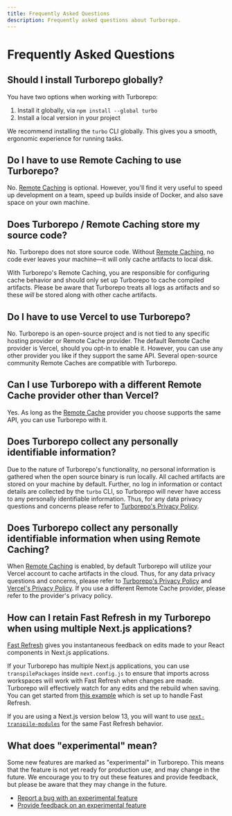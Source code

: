 ```yaml
---
title: Frequently Asked Questions
description: Frequently asked questions about Turborepo.
---
```



# Frequently Asked Questions

## Should I install Turborepo globally?

You have two options when working with Turborepo:

1. Install it globally, via `npm install --global turbo`
2. Install a local version in your project

We recommend installing the `turbo` CLI globally. This gives you a smooth, ergonomic experience for running tasks.

## Do I have to use Remote Caching to use Turborepo?

No. [Remote Caching](/repo/docs/core-concepts/remote-caching) is optional. However, you'll find it very useful to speed up development on a team, speed up builds inside of Docker, and also save space on your own machine.

## Does Turborepo / Remote Caching store my source code?

No. Turborepo does not store source code. Without [Remote Caching](/repo/docs/core-concepts/remote-caching), no code ever leaves your machine—it will only cache artifacts to local disk.

With Turborepo's Remote Caching, you are responsible for configuring cache behavior and should only set up Turborepo to cache compiled artifacts. Please be aware that Turborepo treats all logs as artifacts and so these _will_ be stored along with other cache artifacts.

## Do I have to use Vercel to use Turborepo?

No. Turborepo is an open-source project and is not tied to any specific hosting provider or Remote Cache provider. The default Remote Cache provider is Vercel, should you opt-in to enable it. However, you can use any other provider you like if they support the same API. Several open-source community Remote Caches are compatible with Turborepo.

## Can I use Turborepo with a different Remote Cache provider other than Vercel?

Yes. As long as the [Remote Cache](/repo/docs/core-concepts/remote-caching) provider you choose supports the same API, you can use Turborepo with it.

## Does Turborepo collect any personally identifiable information?

Due to the nature of Turborepo's functionality, no personal information is gathered when the open source binary is run locally. All cached artifacts are stored on your machine by default. Further, no log in information or contact details are collected by the `turbo` CLI, so Turborepo will never have access to any personally identifiable information. Thus, for any data privacy questions and concerns please refer to [Turborepo's Privacy Policy](/privacy).

## Does Turborepo collect any personally identifiable information when using Remote Caching?

When [Remote Caching](/repo/docs/core-concepts/remote-caching) is enabled, by default Turborepo will utilize your Vercel account to cache artifacts in the cloud. Thus, for any data privacy questions and concerns, please refer to [Turborepo's Privacy Policy](/privacy) and [Vercel's Privacy Policy](https://vercel.com/legal/privacy-policy). If you use a different Remote Cache provider, please refer to the provider's privacy policy.

## How can I retain Fast Refresh in my Turborepo when using multiple Next.js applications?

[Fast Refresh](https://nextjs.org/docs/basic-features/fast-refresh) gives you instantaneous feedback on edits made to your React components in Next.js applications.

If your Turborepo has multiple Next.js applications, you can use `transpilePackages` inside `next.config.js` to ensure that imports across workspaces will work with Fast Refresh when changes are made. Turborepo will effectively watch for any edits and the rebuild when saving. You can get started from [this example](https://github.com/vercel/turbo/tree/main/examples/basic) which is set up to handle Fast Refresh.

<Callout type="info">If you are using a Next.js version below 13, you will want to use [`next-transpile-modules`](https://www.npmjs.com/package/next-transpile-modules) for the same Fast Refresh behavior.</Callout>

## What does "experimental" mean?

Some new features are marked as "experimental" in Turborepo. This means that the feature is not yet ready for production use, and may change in the future. We encourage you to try out these features and provide feedback, but please be aware that they may change in the future.

- [Report a bug with an experimental feature](https://github.com/vercel/turbo/issues/new?labels=experimental,kind:+bug,area:+turborepo,needs:+triage&template=0-turborepo-bug-report.yml&title=%5Bturborepo%5D+)
- [Provide feedback on an experimental feature](https://github.com/vercel/turbo/issues/new?labels=experimental,story,needs:+triage&template=2-feature-request.yml&title=%5Bturborepo%5D+)
